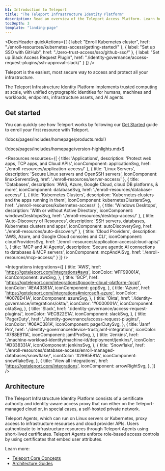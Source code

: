 ```yaml
---
h1: Introduction to Teleport
title: "The Teleport Infrastructure Identity Platform"
description: Read an overview of the Teleport Access Platform. Learn how to implement Zero Trust Security across all your infrastructure for enhanced protection and streamlined access control.
tocDepth: 3
template: "landing-page"
---
```


<head>
  <html class="fullWidthPage" />
</head>



<DocsHeader
  quickActions={[
    { 
      label: "Enroll Kubernetes cluster", 
      href: "./enroll-resources/kubernetes-access/getting-started/" 
    },
    { 
      label: "Set up SSO with GitHub", 
      href: "./zero-trust-access/sso/github-sso/" 
    },
    { 
      label: "Set up Slack Access Request Plugin", 
      href: "./identity-governance/access-request-plugins/ssh-approval-slack/" 
    }
  ]}
/>

Teleport is the easiest, most secure way to access and protect all your infrastructure.

The Teleport Infrastructure Identity Platform implements trusted computing at
scale, with unified cryptographic identities for humans, machines and workloads,
endpoints, infrastructure assets, and AI agents. 

## Get started

You can quickly see how Teleport works by following our [Get
Started](./get-started.mdx) guide to enroll your first resource with Teleport.

(!docs/pages/includes/homepage/products.mdx!)

(!docs/pages/includes/homepage/version-highlights.mdx!)

<Resources
  resources={[
    {
      title: 'Applications',
      description: 'Protect web apps, TCP apps, and Cloud APIs',
      iconComponent: applicationSvg,
      href: './enroll-resources/application-access/'
    },
    {
      title: 'Linux Servers',
      description: 'Secure Linux servers and OpenSSH servers',
      iconComponent: linuxServersSvg,
      href: './enroll-resources/server-access/'
    },
    {
      title: 'Databases',
      description: 'AWS, Azure, Google Cloud, cloud DB platforms, & more',
      iconComponent: databaseSvg,
      href: './enroll-resources/database-access/'
    },
    {
      title: 'Kubernetes Clusters',
      description: 'Kubernetes clusters and the apps running in them',
      iconComponent: kubernetesClustersSvg,
      href: './enroll-resources/kubernetes-access/'
    },
    {
      title: 'Windows Desktops',
      description: 'With or without Active Directory',
      iconComponent: windowsDesktopsSvg,
      href: './enroll-resources/desktop-access/'
    },
    {
      title: 'Auto-Discovery of Resources',
      description: 'SSH servers, databases, Kubernetes clusters and apps',
      iconComponent: autoDiscoverySvg,
      href: './enroll-resources/auto-discovery/'
    },
    {
      title: 'Cloud Providers',
      description: 'AWS, Azure, and Google Cloud consoles and CLI',
      iconComponent: cloudProvidersSvg,
      href: './enroll-resources/application-access/cloud-apis/'
    },
    {
      title: 'MCP and AI Agents',
      description: 'Secure agentic AI connections to databases & MCP servers',
      iconComponent: mcpAndAiSvg,
      href: './enroll-resources/mcp-access/'
    }
  ]}
/>

<Integrations 
  integrations={[
    {
      title: 'AWS',
      href: 'https://goteleport.com/integrations#aws',
      iconColor: '#FF99001A',
      iconComponent: awsSvg,
    },
    {
      title: 'GCP',
      href: 'https://goteleport.com/integrations#google-cloud-platform-(gcp)',
      iconColor: '#EA43351A',
      iconComponent: gcpSvg,
    },
    {
      title: 'Azure',
      href: 'https://goteleport.com/integrations#microsoft-azure',
      iconColor: '#0078D41A',
      iconComponent: azureSvg,
    },
    {
      title: 'Okta',
      href: './identity-governance/integrations/okta/',
      iconColor: '#0000001A',
      iconComponent: oktaSvg,
    },
    {
      title: 'Slack',
      href: './identity-governance/access-request-plugins/',
      iconColor: '#ECB22E1A',
      iconComponent: slackSvg,
    },
    {
      title: 'PagerDuty',
      href: './identity-governance/access-request-plugins/',
      iconColor: '#06AC381A',
      iconComponent: pagerDutySvg,
    },
    {
      title: 'Jamf Pro',
      href: './identity-governance/device-trust/jamf-integration/',
      iconColor: '#788EB11A',
      iconComponent: jamfProSvg,
    },
    {
      title: 'Jenkins',
      href: './machine-workload-identity/machine-id/deployment/jenkins/',
      iconColor: '#D338331A',
      iconComponent: jenkinsSvg,
    },
    {
      title: 'Snowflake',
      href: './enroll-resources/database-access/enroll-managed-databases/snowflake/',
      iconColor: '#29B5E81A',
      iconComponent: snowflakeSvg,
    }, 
    {
      title: 'View all Integrations',
      href: 'https://goteleport.com/integrations',
      iconComponent: arrowRightSvg,
    },
  ]}
/>

## Architecture

The Teleport Infrastructure Identity Platform consists of a certificate authority and
identity-aware access proxy that run either on the Teleport-managed cloud or, in
special cases, a self-hosted private network. 

Teleport Agents, which can run on Linux servers or Kubernetes, proxy access to
infrastructure resources and cloud provider APIs. Users authenticate to
infrastructure resources through Teleport Agents using short-lived certificates.
Teleport Agents enforce role-based access controls by using certificates that embed user attributes.

Learn more:

- [Teleport Core Concepts](./core-concepts.mdx)
- [Architecture Guides](./reference/architecture/architecture.mdx)
